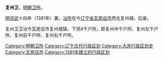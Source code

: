 '''复州卫'''，[[明朝|明朝]][[卫所|卫所]]。

[[明朝|明]][[洪武|洪武]]十四年（1381年）置，[[治所|治所]]在今[[辽宁省|辽宁省]][[瓦房店市|瓦房店市]]西北复州城。后废。 

复州卫卫治今瓦房店市复州城镇，下领4千户所，即复州中千户所、复州左千户所、复州前千户所、复州右千户所。　

{{明朝行政区划小作品}}
[[Category:明朝卫所|Category:明朝卫所]] 
[[Category:辽宁古代行政区划|Category:辽宁古代行政区划]]
[[Category:大连行政区划史|Category:大连行政区划史]]
[[Category:瓦房店市|Category:瓦房店市]]
[[Category:1381年建立的行政区划|Category:1381年建立的行政区划]]
